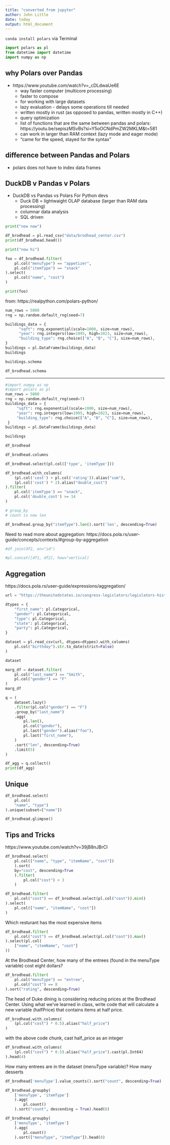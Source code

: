 ```yaml
---
title: "converted from jupyter"
author: John Little
date: today
output: html_document
---
```



`conda install polars` via Terminal


```python
import polars as pl
from datetime import datetime
import numpy as np
```

## why Polars over Pandas

- https://www.youtube.com/watch?v=_cDLdwaUe6E
    -  way faster computer (multicore processing)
    -  faster to compose
    -  for working with large datasets
    -  lazy evaluation - delays some operations till needed
    -  written mostly in rust (as opposed to pandas, written mostly in C++)
    -  query optimization
    -  list of functions that are the same between pandas and polars:  https://youtu.be/sepiszMSvBs?si=Y5oOCNdPmZW2MKLM&t=581
    -  can work in larger than RAM context (lazy mode and eager mode)
    -  "came for the speed, stayed for the syntax"
 
## difference between Pandas and Polars
- polars does not have to index data frames


## DuckDB v Pandas v Polars
 - DuckDB vs Pandas vs Polars For Python devs
     -  Duck DB = lightwaight OLAP database (larger than RAM data processing)
     -  columnar data analysis
     -  SQL driven

```python
print("now now")
```     

```python
df_brodhead = pl.read_csv("data/brodhead_center.csv")
print(df_brodhead.head())
```

```python
print("now hi")
```

```python
foo = df_brodhead.filter(
    pl.col("menuType") == "appetizer",
    pl.col("itemType") == "snack"
).select(
    pl.col("name", "cost")
)

print(foo)
```

from: https://realpython.com/polars-python/

```python
num_rows = 5000
rng = np.random.default_rng(seed=7)

buildings_data = {
      "sqft": rng.exponential(scale=1000, size=num_rows),
      "year": rng.integers(low=1995, high=2023, size=num_rows),
      "building_type": rng.choice(["A", "B", "C"], size=num_rows),
}
buildings = pl.DataFrame(buildings_data)
buildings
```

```python
buildings.schema
```

```python
df_brodhead.schema
```

---

```python
#import numpy as np
#import polars as pl
num_rows = 5000
rng = np.random.default_rng(seed=7)
buildings_data = {
     "sqft": rng.exponential(scale=1000, size=num_rows),
     "year": rng.integers(low=1995, high=2023, size=num_rows),
     "building_type": rng.choice(["A", "B", "C"], size=num_rows),
 }
buildings = pl.DataFrame(buildings_data)
```

```python
buildings
```

```python
df_brodhead
```

```python
df_brodhead.columns
```

```python
df_brodhead.select(pl.col(['type', 'itemType']))
```

```python
df_brodhead.with_columns(
    (pl.col('cost') + pl.col('rating')).alias("sum"),
    (pl.col('cost') * 2).alias("double_cost")
).filter(
    pl.col('itemType') == "snack",
    pl.col('double_cost') >= 14
)
```

```python
# group_by
# count is now len

df_brodhead.group_by("itemType").len().sort('len', descending=True)
```

Need to read more about aggregation:  https://docs.pola.rs/user-guide/concepts/contexts/#group-by-aggregation

```python
#df.join(df2, on="id")
```

```python
#pl.concat([df1, df2], how="vertical)
```

## Aggregation

https://docs.pola.rs/user-guide/expressions/aggregation/


```python
url = "https://theunitedstates.io/congress-legislators/legislators-historical.csv"

dtypes = {
    "first_name": pl.Categorical,
    "gender": pl.Categorical,
    "type": pl.Categorical,
    "state": pl.Categorical,
    "party": pl.Categorical,
}

dataset = pl.read_csv(url, dtypes=dtypes).with_columns(
    pl.col("birthday").str.to_date(strict=False)
)

dataset
```

```python
marg_df = dataset.filter(
    pl.col("last_name") == "Smith",
    pl.col("gender") == "F"
)
marg_df
```

```python
q = (
    dataset.lazy()
    .filter(pl.col("gender") == "F")
    .group_by("last_name")
    .agg(
        pl.len(),
        pl.col("gender"),
        pl.last("gender").alias("foo"),
        pl.last("first_name"),
    )
    .sort("len", descending=True)
    .limit(5)
)

df_agg = q.collect()
print(df_agg)
```

## Unique

```python
df_brodhead.select(
    pl.col(
    "name", "type")
).unique(subset=["name"])
```

```python
df_brodhead.glimpse()
```

## Tips and Tricks

https://www.youtube.com/watch?v=39jB8nJBrCI


```python
df_brodhead.select(
    pl.col(["name", "type", "itemName", "cost"])
    ).sort(
    by="cost", descending=True
    ).filter(
        pl.col("cost") < 3
    )
```


```python

df_brodhead.filter(
    pl.col("cost") == df_brodhead.select(pl.col("cost")).min()
).select(
    pl.col(["name", "itemName", "cost"])
)

```

Which resturant has the most expensive items

```python
df_brodhead.filter(
    pl.col("cost") == df_brodhead.select(pl.col("cost")).max()
).select(pl.col(
    ["name", "itemName", "cost"]
))
```


At the Brodhead Center, how many of the entrees (found in the menuType variable) cost eight dollars?


```python
df_brodhead.filter(
    pl.col("menuType") == "entree",
    pl.col("cost") == 8
).sort("rating", descending=True)
```


The head of Duke dining is considering reducing prices at the Brodhead Center. Using what we’ve learned in class, write code that will calculate a new variable (halfPrice) that contains items at half price.


```python
df_brodhead.with_columns(
    (pl.col("cost") * 0.5).alias("half_price")
)
```

with the above code chunk, cast half_price as an integer


```python
df_brodhead.with_columns(
    (pl.col("cost") * 0.5).alias("half_price").cast(pl.Int64)
).head(4)
```

How many entrees are in the dataset (menuType variable)? How many desserts

```python
df_brodhead['menuType'].value_counts().sort("count", descending=True)
```


```python
df_brodhead.groupby(
    ['menuType', 'itemType']
    ).agg(
        pl.count()
    ).sort("count", descending = True).head(8)
```

```python
df_brodhead.groupby(
    ['menuType', 'itemType']
    ).agg(
        pl.count()
    ).sort(["menuType", "itemType"]).head(8)
```
